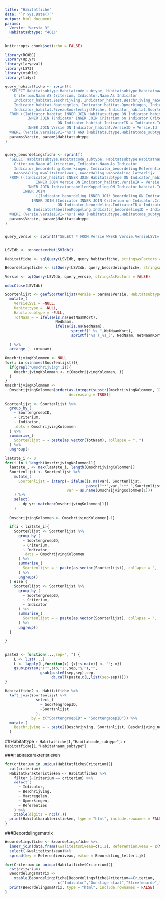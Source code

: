 ```yaml
---
title: "Habitatfiche"
date: "`r Sys.Date()`"
output: html_document
params: 
  Versie: "Versie 3"
  Habitatsubtype: "4010"
---
```


```r
knitr::opts_chunk$set(echo = FALSE)
```

```r
library(RODBC)
library(dplyr)
library(lazyeval)
library(LSVI)
library(xtable)
library(tidyr)

```



```r

query_habitatfiche <- sprintf(
  "SELECT Habitatsubtype.Habitatcode_subtype, Habitatsubtype.Habitatnaam_subtype,
    Criterium.Naam AS Criterium, Indicator.Naam As Indicator, 
    Indicator_habitat.Beschrijving, Indicator_habitat.Beschrijving_naSoorten, 
    Indicator_habitat.Maatregelen, Indicator_habitat.Opmerkingen, Indicator_habitat.Referenties,
    Indicator_habitat.NiveauSoortenlijstFiche, Indicator_habitat.SoortengroepID
  FROM ((Indicator_habitat INNER JOIN Habitatsubtype ON Indicator_habitat.HabitatsubtypeID = Habitatsubtype.Id)
          INNER JOIN (Indicator INNER JOIN Criterium on Indicator.CriteriumID = Criterium.Id)
                        ON Indicator_habitat.IndicatorID = Indicator.Id)
          INNER JOIN Versie ON Indicator_habitat.VersieID = Versie.Id
  WHERE (Versie.VersieLSVI='%s') AND (Habitatsubtype.Habitatcode_subtype='%s')",
  params$Versie, params$Habitatsubtype
)
  

query_beoordelingsfiche <- sprintf(
  "SELECT Habitatsubtype.Habitatcode_subtype, Habitatsubtype.Habitatnaam_subtype,
    Criterium.Naam AS Criterium, Indicator.Naam As Indicator, 
    Indicator_beoordeling.Opmerkingen, Indicator_beoordeling.Referenties,
    Beoordeling.Kwaliteitsniveau, Beoordeling.Beoordeling_letterlijk
  FROM (((Indicator_habitat INNER JOIN Habitatsubtype ON Indicator_habitat.HabitatsubtypeID = Habitatsubtype.Id)
              INNER JOIN Versie ON Indicator_habitat.VersieID = Versie.Id)
          INNER JOIN IndicatortabellenKoppeling ON Indicator_habitat.Id = IndicatortabellenKoppeling.Indicator_habitatID)
        INNER JOIN 
              ((Indicator_beoordeling INNER JOIN Beoordeling ON Indicator_beoordeling.Id = Beoordeling.Indicator_beoordelingID)
            INNER JOIN (Indicator INNER JOIN Criterium on Indicator.CriteriumID = Criterium.Id)
                        ON Indicator_beoordeling.IndicatorID = Indicator.Id)
          ON IndicatortabellenKoppeling.Indicator_beoordelingID = Indicator_beoordeling.Id
  WHERE (Versie.VersieLSVI='%s') AND (Habitatsubtype.Habitatcode_subtype='%s')",
  params$Versie, params$Habitatsubtype
)
  

query_versie <- sprintf("SELECT * FROM Versie WHERE Versie.VersieLSVI='%s'", params$Versie)


LSVIdb <- connecteerMetLSVIdb()

Habitatfiche <- sqlQuery(LSVIdb, query_habitatfiche, stringsAsFactors = FALSE)

Beoordelingsfiche <- sqlQuery(LSVIdb, query_beoordelingsfiche, stringsAsFactors = FALSE)

Versie <- sqlQuery(LSVIdb, query_versie, stringsAsFactors = FALSE)

odbcClose(LSVIdb)

Soortenlijst <- geefSoortenlijst(Versie = params$Versie, Habitatsubtype = params$Habitatsubtype) %>%
  mutate_(
    VersieLSVI = ~NULL,
    Habitattype = ~NULL,
    Habitatsubtype = ~NULL,
    TotNaam = ~ ifelse(is.na(WetNaamKort),
                       NedNaam,
                       ifelse(is.na(NedNaam),
                              sprintf("_%s_",WetNaamKort),
                              sprintf("%s (_%s_)", NedNaam, WetNaamKort)))
                       
  ) %>%
  arrange_(~ TotNaam)

OmschrijvingKolommen <- NULL
for(i in colnames(Soortenlijst)){
  if(grepl("Omschrijving",i)){
    OmschrijvingKolommen <- c(OmschrijvingKolommen, i)
  }
}
OmschrijvingKolommen <- 
  OmschrijvingKolommen[order(as.integer(substr(OmschrijvingKolommen, 13, nchar(OmschrijvingKolommen))), 
                             decreasing = TRUE)]
  
Soortenlijst <- Soortenlijst %>%
  group_by_(
    ~ SoortengroepID,
    ~ Criterium,
    ~ Indicator,
    .dots = OmschrijvingKolommen
  ) %>%
  summarise_(
    Soortenlijst = ~ paste(as.vector(TotNaam), collapse = ", ")
  ) %>%
  ungroup()

laatste_i <- 0
for(i in 1:length(OmschrijvingKolommen)){
  laatste_i <- max(laatste_i, length(OmschrijvingKolommen))
  Soortenlijst <- Soortenlijst %>%
    mutate_(
      Soortenlijst = interp(~ ifelse(is.na(var), Soortenlijst, 
                                     paste("**",var,":** ",Soortenlijst, sep="")), 
                            var = as.name(OmschrijvingKolommen[1]))
    ) %>%
    select(
      - dplyr::matches(OmschrijvingKolommen[1])
    )
  
  OmschrijvingKolommen <- OmschrijvingKolommen[-1]
  
  if(i < laatste_i){
    Soortenlijst <- Soortenlijst %>%
      group_by_(
        ~ SoortengroepID,
        ~ Criterium,
        ~ Indicator,
        .dots = OmschrijvingKolommen
      ) %>%
      summarise_(
        Soortenlijst = ~ paste(as.vector(Soortenlijst), collapse = ",  ")
      ) %>%
      ungroup()
  } else {
    Soortenlijst <- Soortenlijst %>%
      group_by_(
        ~ SoortengroepID,
        ~ Criterium,
        ~ Indicator
      ) %>%
      summarise_(
        Soortenlijst = ~ paste(as.vector(Soortenlijst), collapse = ",  ")
      ) %>%
      ungroup()
  }
    
}
      

paste2 <- function(...,sep=", ") {
    L <- list(...)
    L <- lapply(L,function(x) {x[is.na(x)] <- ""; x})
    gsub(paste0("(^",sep,"|",sep,"$)"),"",
                gsub(paste0(sep,sep),sep,
                     do.call(paste,c(L,list(sep=sep)))))
}

Habitatfiche2 <- Habitatfiche %>%
  left_join(Soortenlijst %>% 
              select_(
                ~ SoortengroepID,
                ~Soortenlijst
              ), 
            by = c("SoortengroepID" = "SoortengroepID")) %>%
  mutate_(
    Beschrijving = ~ paste2(Beschrijving, Soortenlijst, Beschrijving_naSoorten, sep = " ")
  )

```


##Habitattype `r Habitatfiche[1,"Habitatcode_subtype"]`: `r Habitatfiche[1,"Habitatnaam_subtype"]`

###Habitatkarakteristieken

```r

for(criterium in unique(Habitatfiche$Criterium)){
  cat(criterium)
  Habitatkarakteristieken <- Habitatfiche2 %>%
    filter_(~Criterium == criterium) %>%
    select_(
      ~ Indicator, 
      ~ Beschrijving, 
      ~ Maatregelen, 
      ~ Opmerkingen, 
      ~ Referenties
    ) %>%
    xtable(digits = ncol(.))
  print(Habitatkarakteristieken, type = "html", include.rownames = FALSE)
}

```


###Beoordelingsmatrix

```r

Beoordelingsfiche <- Beoordelingsfiche %>%
  inner_join(data.frame(Kwaliteitsniveau=c(1,2), Referentieniveau = c(Versie$Kwaliteitsniveau1,Versie$Kwaliteitsniveau2), stringsAsFactors = FALSE)) %>%
  select(-Kwaliteitsniveau)%>%
  spread(key = Referentieniveau, value = Beoordeling_letterlijk)

for(Criterium in unique(Habitatfiche$Criterium)){
  cat(Criterium)
  Beoordelingsmatrix <- 
    xtable(Beoordelingsfiche[Beoordelingsfiche$Criterium==Criterium,
                        c("Indicator","Gunstige staat","Streefwaarde","Opmerkingen","Referenties")])
  print(Beoordelingsmatrix, type = "html", include.rownames = FALSE)
}

```

